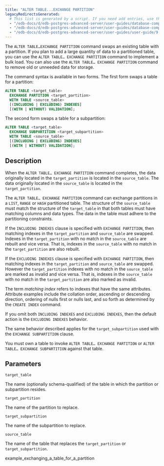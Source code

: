 ```yaml
---
title: "ALTER TABLE...EXCHANGE PARTITION"
legacyRedirectsGenerated:
  # This list is generated by a script. If you need add entries, use the `legacyRedirects` key.
  - "/edb-docs/d/edb-postgres-advanced-server/user-guides/database-compatibility-for-oracle-developers-guide/9.6/Database_Compatibility_for_Oracle_Developers_Guide_v9.6.1.109.html"
  - "/edb-docs/d/edb-postgres-advanced-server/user-guides/database-compatibility-for-oracle-developers-guide/9.5/Database_Compatibility_for_Oracle_Developers_Guide.1.334.html"
  - "/edb-docs/d/edb-postgres-advanced-server/user-guides/user-guide/9.5/EDB_Postgres_Enterprise_Guide.1.058.html"
---
```


<div id="alter_table_exchange_partition" class="registered_link"></div>

The `ALTER TABLE…EXCHANGE PARTITION` command swaps an existing table with a partition. If you plan to add a large quantity of data to a partitioned table, you can use the `ALTER TABLE… EXCHANGE PARTITION` command to implement a bulk load. You can also use the `ALTER TABLE… EXCHANGE PARTITION` command to remove old or unneeded data for storage.

The command syntax is available in two forms. The first form swaps a table for a partition:

```sql
ALTER TABLE <target_table>
  EXCHANGE PARTITION <target_partition>
  WITH TABLE <source_table>
  [(INCLUDING | EXCLUDING) INDEXES]
  [(WITH | WITHOUT) VALIDATION];
```

The second form swaps a table for a subpartition:

```sql
ALTER TABLE <target_table>
  EXCHANGE SUBPARTITION <target_subpartition>
  WITH TABLE <source_table>
  [(INCLUDING | EXCLUDING) INDEXES]
  [(WITH | WITHOUT) VALIDATION];
```

## Description

When the `ALTER TABLE… EXCHANGE PARTITION` command completes, the data originally located in the `target_partition` is located in the `source_table`. The data originally located in the `source_table` is located in the `target_partition`.

The `ALTER TABLE… EXCHANGE PARTITION` command can exchange partitions in a `LIST`, `RANGE` or `HASH` partitioned table. The structure of the `source_table` must match the structure of the `target_table` in that both tables must have matching columns and data types. The data in the table must adhere to the partitioning constraints.

If the `INCLUDING INDEXES` clause is specified with `EXCHANGE PARTITION`, then matching indexes in the `target_partition` and `source_table` are swapped. Indexes in the `target_partition` with no match in the `source_table` are rebuilt and vice versa. That is, indexes in the `source_table` with no match in the `target_partition` are also rebuilt.

If the `EXCLUDING INDEXES` clause is specified with `EXCHANGE PARTITION`, then matching indexes in the `target_partition` and `source_table` are swapped. However the `target_partition` indexes with no match in the `source_table` are marked as invalid and vice versa. That is, indexes in the `source_table` with no match in the `target_partition` are also marked as invalid.

The term *matching index* refers to indexes that have the same attributes. Attribute examples include the collation order, ascending or descending direction, ordering of nulls first or nulls last, and so forth as determined by the `CREATE INDEX` command.

If you omit both `INCLUDING INDEXES` and `EXCLUDING INDEXES`, then the default action is the `EXCLUDING INDEXES` behavior.

The same behavior described applies for the `target_subpartition` used with the `EXCHANGE SUBPARTITION` clause.

You must own a table to invoke `ALTER TABLE… EXCHANGE PARTITION` or `ALTER TABLE… EXCHANGE SUBPARTITION` against that table.

## Parameters

`target_table`

 The name (optionally schema-qualified) of the table in which the partition or subpartition resides.

`target_partition`

 The name of the partition to replace.

`target_subpartition`

 The name of the subpartition to replace.

`source_table`

 The name of the table that replaces the `target_partition` or `target_subpartition`.

<div class="toctree" maxdepth="3">

example_exchanging_a_table_for_a_partition

</div>

